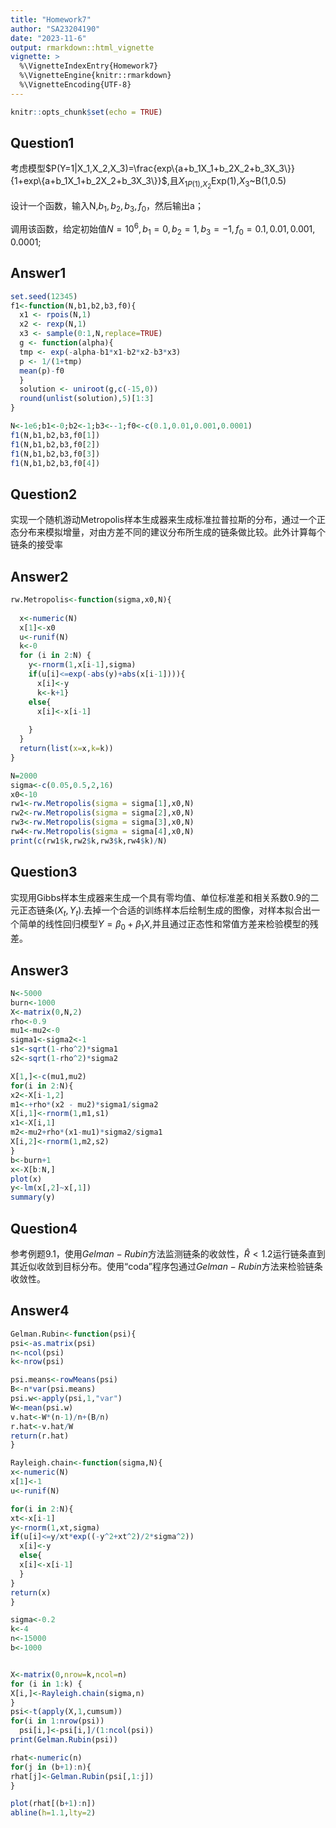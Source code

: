 ```yaml
---
title: "Homework7"
author: "SA23204190"
date: "2023-11-6"
output: rmarkdown::html_vignette
vignette: >
  %\VignetteIndexEntry{Homework7}
  %\VignetteEngine{knitr::rmarkdown}
  %\VignetteEncoding{UTF-8}
---
```


```r
knitr::opts_chunk$set(echo = TRUE)
```

## Question1

考虑模型$P(Y=1|X_1,X_2,X_3)=\frac{exp\{a+b_1X_1+b_2X_2+b_3X_3\}}{1+exp\{a+b_1X_1+b_2X_2+b_3X_3\}}$,且$X_1$~$P(1)$,$X_2$~Exp(1),$X_3$~B(1,0.5)

设计一个函数，输入N,$b_1,b_2,b_3,f_0$，然后输出a；

调用该函数，给定初始值$N=10^6,b_1=0,b_2=1,b_3=-1,f_0=0.1,0.01,0.001,0.0001$;



## Answer1

```r
set.seed(12345)
f1<-function(N,b1,b2,b3,f0){
  x1 <- rpois(N,1) 
  x2 <- rexp(N,1)
  x3 <- sample(0:1,N,replace=TRUE)
  g <- function(alpha){
  tmp <- exp(-alpha-b1*x1-b2*x2-b3*x3)
  p <- 1/(1+tmp)
  mean(p)-f0
  }
  solution <- uniroot(g,c(-15,0))
  round(unlist(solution),5)[1:3]
}

N<-1e6;b1<-0;b2<-1;b3<--1;f0<-c(0.1,0.01,0.001,0.0001)
f1(N,b1,b2,b3,f0[1])
f1(N,b1,b2,b3,f0[2])
f1(N,b1,b2,b3,f0[3])
f1(N,b1,b2,b3,f0[4])

```


## Question2

实现一个随机游动Metropolis样本生成器来生成标准拉普拉斯的分布，通过一个正态分布来模拟增量，对由方差不同的建议分布所生成的链条做比较。此外计算每个链条的接受率

## Answer2

```r
rw.Metropolis<-function(sigma,x0,N){
  
  x<-numeric(N)
  x[1]<-x0
  u<-runif(N)
  k<-0
  for (i in 2:N) {
    y<-rnorm(1,x[i-1],sigma)
    if(u[i]<=exp(-abs(y)+abs(x[i-1]))){
      x[i]<-y
      k<-k+1}
    else{
      x[i]<-x[i-1]
     
    }
  }
  return(list(x=x,k=k))
}

N=2000
sigma<-c(0.05,0.5,2,16)
x0<-10
rw1<-rw.Metropolis(sigma = sigma[1],x0,N)
rw2<-rw.Metropolis(sigma = sigma[2],x0,N)
rw3<-rw.Metropolis(sigma = sigma[3],x0,N)
rw4<-rw.Metropolis(sigma = sigma[4],x0,N)
print(c(rw1$k,rw2$k,rw3$k,rw4$k)/N)

```
## Question3

实现用Gibbs样本生成器来生成一个具有零均值、单位标准差和相关系数0.9的二元正态链条($X_t,Y_t$).去掉一个合适的训练样本后绘制生成的图像，对样本拟合出一个简单的线性回归模型$Y=\beta_0+\beta_1X$,并且通过正态性和常值方差来检验模型的残差。

## Answer3
```r
N<-5000
burn<-1000
X<-matrix(0,N,2)
rho<-0.9
mu1<-mu2<-0
sigma1<-sigma2<-1
s1<-sqrt(1-rho^2)*sigma1
s2<-sqrt(1-rho^2)*sigma2

X[1,]<-c(mu1,mu2)
for(i in 2:N){
x2<-X[i-1,2]
m1<-+rho*(x2 - mu2)*sigma1/sigma2
X[i,1]<-rnorm(1,m1,s1)
x1<-X[i,1]
m2<-mu2+rho*(x1-mu1)*sigma2/sigma1
X[i,2]<-rnorm(1,m2,s2)
}
b<-burn+1
x<-X[b:N,]
plot(x)
y<-lm(x[,2]~x[,1])
summary(y)
```

## Question4

参考例题9.1，使用$Gelman-Rubin$方法监测链条的收敛性，$\hat{R}<1.2$运行链条直到其近似收敛到目标分布。使用“coda”程序包通过$Gelman-Rubin$方法来检验链条收敛性。


## Answer4
```r
Gelman.Rubin<-function(psi){
psi<-as.matrix(psi)
n<-ncol(psi)
k<-nrow(psi)

psi.means<-rowMeans(psi)
B<-n*var(psi.means)
psi.w<-apply(psi,1,"var")
W<-mean(psi.w)
v.hat<-W*(n-1)/n+(B/n)
r.hat<-v.hat/W
return(r.hat)
}

Rayleigh.chain<-function(sigma,N){
x<-numeric(N)
x[1]<-1
u<-runif(N)

for(i in 2:N){
xt<-x[i-1]
y<-rnorm(1,xt,sigma)
if(u[i]<=y/xt*exp((-y^2+xt^2)/2*sigma^2))
  x[i]<-y
  else{
  x[i]<-x[i-1]
  }
}
return(x)
}

sigma<-0.2
k<-4
n<-15000
b<-1000


X<-matrix(0,nrow=k,ncol=n)
for (i in 1:k) {
X[i,]<-Rayleigh.chain(sigma,n)
}
psi<-t(apply(X,1,cumsum))
for(i in 1:nrow(psi))
  psi[i,]<-psi[i,]/(1:ncol(psi))
print(Gelman.Rubin(psi))

rhat<-numeric(n)
for(j in (b+1):n){
rhat[j]<-Gelman.Rubin(psi[,1:j])
}

plot(rhat[(b+1):n])
abline(h=1.1,lty=2)

```







